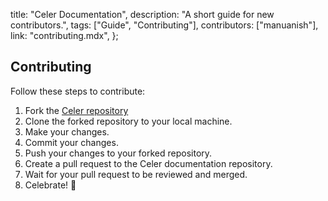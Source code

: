   title: "Celer Documentation",
  description: "A short guide for new contributors.",
  tags: ["Guide", "Contributing"],
  contributors: ["manuanish"],
  link: "contributing.mdx",
};


## Contributing

Follow these steps to contribute:

1. Fork the [Celer repository](https://github.com/qedhere/celer/fork)
2. Clone the forked repository to your local machine.
3. Make your changes.
4. Commit your changes.
5. Push your changes to your forked repository.
6. Create a pull request to the Celer documentation repository.
7. Wait for your pull request to be reviewed and merged.
8. Celebrate! 🎉


